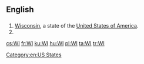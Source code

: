 ==English==

==={{abbreviation-old|en}}===
{{head|en}}

# [[Wisconsin]], a state of the [[United States of America]].
# {{w|Women's Institute}}

[[Category:en:US States]]

[[cs:WI]]
[[fr:WI]]
[[ku:WI]]
[[hu:WI]]
[[pl:WI]]
[[ta:WI]]
[[tr:WI]]